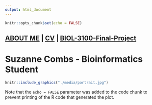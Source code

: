 ```yaml
---
output: html_document
---
```


```r
knitr::opts_chunk$set(echo = FALSE)
```

## [ABOUT ME](./about-me) | [CV](./about-me/Fearn_CV.pdf) | [BIOL-3100-Final-Project](./BIOL-3100-Final.html)##

# **Suzanne Combs - Bioinformatics Student** #

```r
knitr::include_graphics("./media/portrait.jpg")
```


Note that the `echo = FALSE` parameter was added to the code chunk to prevent printing of the R code that generated the plot.

